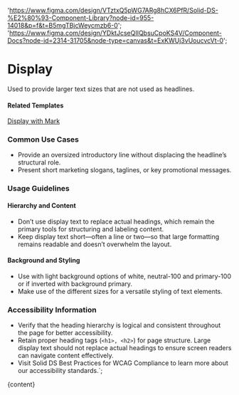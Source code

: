 

  'https://www.figma.com/design/VTztxQ5pWG7ARg8hCX6PfR/Solid-DS-%E2%80%93-Component-Library?node-id=955-14018&p=f&t=B5mgTBjcWeycmzb6-0';
  'https://www.figma.com/design/YDktJcseQIIQbsuCpoKS4V/Component-Docs?node-id=2314-31705&node-type=canvas&t=ExKWUj3vUoucvcVt-0';

# Display

Used to provide larger text sizes that are not used as headlines.

<DefaultStory />

<DocumentationLinks storybookLink="${storybookLink}" figmaLibrary="${figmaLibrary}" figmaDocs="${figmaDocs}" />

#### Related Templates

[Display with Mark](/?path=/docs/templates-mark--docs)

### Common Use Cases

- Provide an oversized introductory line without displacing the headline’s structural role.
- Present short marketing slogans, taglines, or key promotional messages.

### Usage Guidelines

#### Hierarchy and Content

- Don’t use display text to replace actual headings, which remain the primary tools for structuring and labeling content.
- Keep display text short—often a line or two—so that large formatting remains readable and doesn’t overwhelm the layout.

#### Background and Styling

- Use with light background options of white, neutral-100 and primary-100 or if inverted with background primary.
- Make use of the different sizes for a versatile styling of text elements.

### Accessibility Information

- Verify that the heading hierarchy is logical and consistent throughout the page for better accessibility.
- Retain proper heading tags (<code>&lt;h1&gt;, &lt;h2&gt;</code>) for page structure. Large display text should not replace actual headings to ensure screen readers can navigate content effectively.
- Visit <sd-link href="https://www.figma.com/design/YDktJcseQIIQbsuCpoKS4V/Component-Docs?node-id=10708-5011&t=Z1FxSGWkmXG5r5sw-4" target="_blank">Solid DS Best Practices for WCAG Compliance</sd-link> to learn more about our accessibility standards.`;

<Meta title="Styles/sd-display/Overview" />

<OverviewFormatter story={SdDisplayStories.Default}>{content}</OverviewFormatter>
